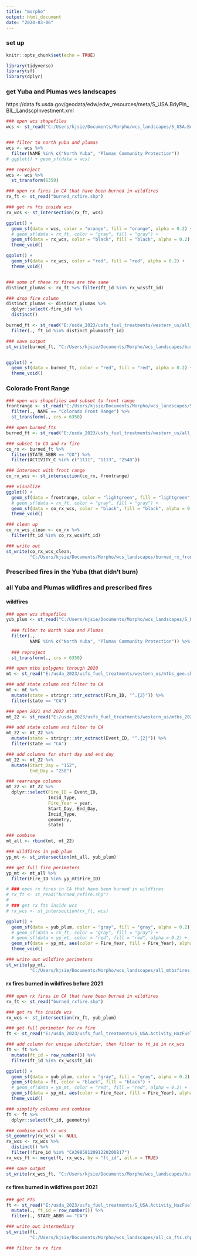```yaml
---
title: "morpho"
output: html_document
date: "2024-03-06"
---
```


### set up
```r
knitr::opts_chunk$set(echo = TRUE)

library(tidyverse)
library(sf)
library(dplyr)
```

### get Yuba and Plumas wcs landscapes
https://data.fs.usda.gov/geodata/edw/edw_resources/meta/S_USA.BdyPln_BIL_LandscpInvestment.xml
```r
### open wcs shapefiles
wcs <- st_read("C:/Users/kjsie/Documents/Morpho/wcs_landscapes/S_USA.BdyPln_BIL_LandscpInvestment.shp")


### filter to north yuba and plumas
wcs <- wcs %>%
  filter(NAME %in% c("North Yuba", "Plumas Community Protection"))
# ggplot() + geom_sf(data = wcs)

### reproject
wcs <- wcs %>%
  st_transform(6350)

### open rx fires in CA that have been burned in wildfires
rx_ft <- st_read("burned_rxfire.shp")

### get rx fts inside wcs
rx_wcs <- st_intersection(rx_ft, wcs)

ggplot() +
  geom_sf(data = wcs, color = "orange", fill = "orange", alpha = 0.2) +
  # geom_sf(data = rx_ft, color = "gray", fill = "gray") +
  geom_sf(data = rx_wcs, color = "black", fill = "black", alpha = 0.2) +
  theme_void()

ggplot() +
  geom_sf(data = rx_wcs, color = "red", fill = "red", alpha = 0.2) +
  theme_void()


### some of these rx fires are the same
distinct_plumas <- rx_ft %>% filter(ft_id %in% rx_wcs$ft_id)

### drop fire column
distinct_plumas <- distinct_plumas %>%
  dplyr::select(-fire_id) %>%
  distinct()

burned_ft <- st_read("E:/usda_2023/usfs_fuel_treatments/western_us/all_burned_fuel_treats_year_updated_polygons.shp") %>%
  filter(., ft_id %in% distinct_plumas$ft_id)

### save output
st_write(burned_ft, "C:/Users/kjsie/Documents/Morpho/wcs_landscapes/burned_rx_plumas.shp")


ggplot() +
  geom_sf(data = burned_ft, color = "red", fill = "red", alpha = 0.2) +
  theme_void()
```

### Colorado Front Range
```r
### open wcs shapefiles and subset to front range
frontrange <- st_read("C:/Users/kjsie/Documents/Morpho/wcs_landscapes/S_USA.BdyPln_BIL_LandscpInvestment.shp") %>%
  filter(., NAME == "Colorado Front Range") %>%
  st_transform(., crs = 6350)

### open burned_fts
burned_ft <- st_read("E:/usda_2023/usfs_fuel_treatments/western_us/all_burned_fuel_treats_year_updated_polygons.shp")

### subset to CO and rx fire
co_rx <- burned_ft %>%
  filter(STATE_ABBR == "CO") %>%
  filter(ACTIVITY_C %in% c("1111", "1113", "2540"))

### intersect with front range
co_rx_wcs <- st_intersection(co_rx, frontrange)

### visualize
ggplot() +
  geom_sf(data = frontrange, color = "lightgreen", fill = "lightgreen", alpha = 0.2) +
  # geom_sf(data = rx_ft, color = "gray", fill = "gray") +
  geom_sf(data = co_rx_wcs, color = "black", fill = "black", alpha = 0.2) +
  theme_void()

### clean up
co_rx_wcs_clean <- co_rx %>%
  filter(ft_id %in% co_rx_wcs$ft_id)

### write out
st_write(co_rx_wcs_clean,
         "C:/Users/kjsie/Documents/Morpho/wcs_landscapes/burned_rx_frontrange.shp")
```

### Prescribed fires in the Yuba (that didn't burn)


### all Yuba and Plumas wildfires and prescribed fires
#### wildfires
```r
### open wcs shapefiles
yub_plum <- st_read("C:/Users/kjsie/Documents/Morpho/wcs_landscapes/S_USA.BdyPln_BIL_LandscpInvestment.shp") %>%
  
  ### filter to North Yuba and Plumas
  filter(.,
         NAME %in% c("North Yuba", "Plumas Community Protection")) %>%
  
  ### reproject
  st_transform(., crs = 6350)

### open mtbs polygons through 2020
mt <- st_read("E:/usda_2023/usfs_fuel_treatments/western_us/mtbs_gee.shp")

### add state column and filter to CA
mt <- mt %>%
  mutate(state = stringr::str_extract(Fire_ID, "^.{2}")) %>%
  filter(state == "CA")

### open 2021 and 2022 mtbs
mt_22 <- st_read("E:/usda_2023/usfs_fuel_treatments/western_us/mtbs_2021_2022_west.shp")

### add state column and filter to CA
mt_22 <- mt_22 %>%
  mutate(state = stringr::str_extract(Event_ID, "^.{2}")) %>%
  filter(state == "CA")

### add columns for start day and end day
mt_22 <- mt_22 %>%
  mutate(Start_Day = "152",
         End_Day = "258")

### rearrange columns
mt_22 <- mt_22 %>%
  dplyr::select(Fire_ID = Event_ID,
                Incid_Type, 
                Fire_Year = year, 
                Start_Day, End_Day,
                Incid_Type,
                geometry, 
                state)

### combine
mt_all <- rbind(mt, mt_22)

### wildfires in yub_plum
yp_mt <- st_intersection(mt_all, yub_plum)

### get full fire perimeters
yp_mt <- mt_all %>%
  filter(Fire_ID %in% yp_mt$Fire_ID)

# ### open rx fires in CA that have been burned in wildfires
# rx_ft <- st_read("burned_rxfire.shp")
# 
# ### get rx fts inside wcs
# rx_wcs <- st_intersection(rx_ft, wcs)

ggplot() +
  geom_sf(data = yub_plum, color = "gray", fill = "gray", alpha = 0.2) +
  # geom_sf(data = rx_ft, color = "gray", fill = "gray") +
  # geom_sf(data = yp_mt, color = "red", fill = "red", alpha = 0.2) +
  geom_sf(data = yp_mt, aes(color = Fire_Year, fill = Fire_Year), alpha = 0.2) +
  theme_void()

### write out wildfire perimeters
st_write(yp_mt, 
         "C:/Users/kjsie/Documents/Morpho/wcs_landscapes/all_mtbsfires_yubaplumas.shp")
```

#### rx fires burned in wildfires before 2021
```r
### open rx fires in CA that have been burned in wildfires
rx_ft <- st_read("burned_rxfire.shp")

### get rx fts inside wcs
rx_wcs <- st_intersection(rx_ft, yub_plum)

### get full perimeter for rx fire
ft <- st_read("E:/usda_2023/usfs_fuel_treatments/S_USA.Activity_HazFuelTrt_PL.shp") 

### add column for unique identifier, then filter to ft_id in rx_wcs
ft <- ft %>%
  mutate(ft_id = row_number()) %>%
  filter(ft_id %in% rx_wcs$ft_id)

ggplot() +
  geom_sf(data = yub_plum, color = "gray", fill = "gray", alpha = 0.2) +
  geom_sf(data = ft, color = "black", fill = "black") +
  # geom_sf(data = yp_mt, color = "red", fill = "red", alpha = 0.2) +
  geom_sf(data = yp_mt, aes(color = Fire_Year, fill = Fire_Year), alpha = 0.2) +
  theme_void()

### simplify columns and combine
ft <- ft %>%
  dplyr::select(ft_id, geometry)

### combine with rx_wcs
st_geometry(rx_wcs) <- NULL
rx_wcs <- rx_wcs %>%
  distinct() %>%
  filter(!fire_id %in% "CA3985812091220200817")
rx_wcs_ft <- merge(ft, rx_wcs, by = "ft_id", all.x = TRUE)

### save output
st_write(rx_wcs_ft, "C:/Users/kjsie/Documents/Morpho/wcs_landscapes/burned_rx_plumas_through2020.shp")
```

#### rx fires burned in wildfires post 2021
```r
### get FTs
ft <- st_read("E:/usda_2023/usfs_fuel_treatments/S_USA.Activity_HazFuelTrt_PL.shp") %>%
  mutate(., ft_id = row_number()) %>%
  filter(., STATE_ABBR == "CA")

### write out intermediary
st_write(ft,
         "C:/Users/kjsie/Documents/Morpho/wcs_landscapes/all_ca_fts.shp")

### filter to rx fire

```

